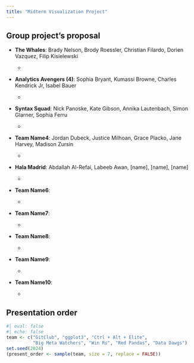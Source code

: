 ```yaml
---
title: "Midterm Visualization Project"
---
```


## Group project's proposal

-   [**The Whales**]{.blue}: Brady Nelson, Brody Roessler, Christian Filardo, Dorien Vazquez, Filip Kisielewski

    -   

-   [**Analytics Avengers (4)**]{.blue}: Sophia Bryant, Kumassi Browne, Charles Kendrick Jr, Isabel Bauer

    -   

-   [**Syntax Squad**]{.blue}: Nick Panoske, Kate Gibson, Annika Lautenbach, Simon Glarner, Sophia Ferru

    -   

-   **Team Name4**: Jordan Dubeck, Justice Milhoan, Grace Placko, Jane Harvey, Madison Zursin

    -   

-   [**Hala Madrid**]{.blue}: Abdallah Al-Refai, Labeeb Awan, [name], [name], [name]

    -   

-   **Team Name6**:

    -   

-   **Team Name7**:

    -   

-   **Team Name8**:

    -   

-   **Team Name9**:

    -   

-   **Team Name10**:

    -   

## Presentation order

```r
#| eval: false
#| echo: false
team <- c("GitClub", "ggplot3", "Ctrl + Alt + Elite", 
          "Big Meta Watchers", "Win Rs", "Red Pandas", "Data Dawgs")
set.seed(2024)
(present_order <- sample(team, size = 7, replace = FALSE))
```
